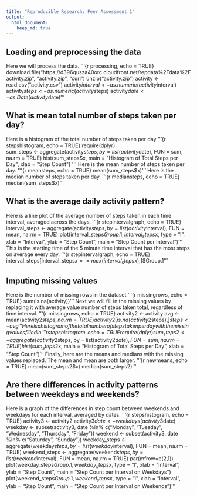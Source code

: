 ```yaml
---
title: "Reproducible Research: Peer Assessment 1"
output: 
  html_document:
    keep_md: true
---
```



## Loading and preprocessing the data
Here we will process the data. 
'''{r processing, echo = TRUE}
download.file("https://d396qusza40orc.cloudfront.net/repdata%2Fdata%2Factivity.zip", "activity.zip", "curl")
unzip("activity.zip") 
activity <- read.csv("activity.csv")
activity$interval <- as.numeric(activity$interval)
activity$steps <- as.numeric(activity$steps)
activity$date<-as.Date(activity$date)
'''

## What is mean total number of steps taken per day?
Here is a histogram of the total number of steps taken per day
'''{r stepshistogram, echo = TRUE}
require(dplyr)   
sum_steps <- aggregate(activity$steps, by = list(activity$date), FUN = sum, na.rm = TRUE)
hist(sum_steps$x, main = "Histogram of Total Steps per Day", xlab = "Step Count")
'''
Here is the mean number of steps taken per day.
'''{r meansteps, echo = TRUE}
mean(sum_steps$x)
'''
Here is the median number of steps taken per day.
'''{r mediansteps, echo = TRUE}
median(sum_steps$x)
'''

## What is the average daily activity pattern?
Here is a line plot of the average number of steps taken in each time interval, averaged across the days. 
'''{r stepintervalgraph, echo = TRUE}
interval_steps <- aggregate(activity$steps, by = list(activity$interval), FUN = mean, na.rm = TRUE)
plot(interval_steps$Group.1, interval_steps$x, type = "l", xlab = "Interval", ylab = "Step Count", main = "Step Count per Interval")
'''
This is the starting time of the 5 minute time interval that has the most steps on average every day. 
'''{r stepintervalgraph, echo = TRUE}
interval_steps[interval_steps$x == max(interval_steps$x),]$Group.1
'''

## Imputing missing values
Here is the number of missing rows in the dataset
'''{r missingrows, echo = TRUE}
sum(is.na(activity))
'''
Next we will fill in the missing values by replacing it with average value number of steps taken total, regardless of time interval.
'''{r missingrows, echo = TRUE}
activity2 <- activity
avg <- mean(activity2$steps, na.rm = TRUE)
activity2[is.na(activity2$steps),]$steps <- avg
'''
Here is a histogram of the total number of steps taken per day with the missing values filled in.
'''{r stepshistogram, echo = TRUE}
require(dplyr)   
sum_steps2 <- aggregate(activity2$steps, by = list(activity2$date), FUN = sum, na.rm = TRUE)
hist(sum_steps2$x, main = "Histogram of Total Steps per Day", xlab = "Step Count")
'''
Finally, here are the means and medians with the missing values replaced. The mean and mean are both larger.
'''{r newmeans, echo = TRUE}
mean(sum_steps2$x)
median(sum_steps2)
'''

## Are there differences in activity patterns between weekdays and weekends?
Here is a graph of the differences in step count between weekends and weekdays for each interval, averaged by dates.
'''{r stepshistogram, echo = TRUE}
activity3 <- activity2
activity3$date <- weekdays(activity3$date)
weekday <- subset(activity3, date %in% c("Monday", "Tuesday", "Wednesday", "Thursday", "Friday"))
weekend <- subset(activity3, date %in% c("Saturday", "Sunday"))
weekday_steps <- aggregate(weekday$steps, by = list(weekday$interval), FUN = mean, na.rm = TRUE)
weekend_steps <- aggregate(weekend$steps, by = list(weekend$interval), FUN = mean, na.rm = TRUE)
par(mfrow=c(2,1))
plot(weekday_steps$Group.1, weekday_steps$x, type = "l", xlab = "Interval", ylab = "Step Count", main = "Step Count per Interval on Weekdays")
plot(weekend_steps$Group.1, weekend_steps$x, type = "l", xlab = "Interval", ylab = "Step Count", main = "Step Count per Interval on Weekends")
'''
